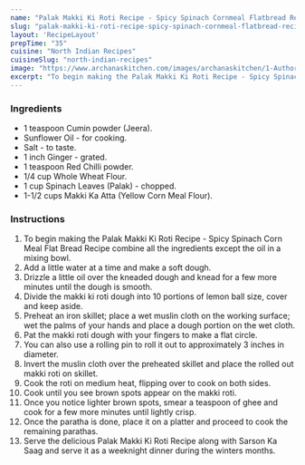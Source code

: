 ---
name: "Palak Makki Ki Roti Recipe - Spicy Spinach Cornmeal Flatbread Recipe)"
slug: "palak-makki-ki-roti-recipe-spicy-spinach-cornmeal-flatbread-recipe"
layout: 'RecipeLayout'
prepTime: "35"
cuisine: "North Indian Recipes"
cuisineSlug: "north-indian-recipes"
image: "https://www.archanaskitchen.com/images/archanaskitchen/1-Author/sibyl_sunitha/Palak_Makki_Ki_Roti_Recipe_Spicy_Spinach_Corn_Meal_Flat_Bread_Recipe_.jpg"
excerpt: "To begin making the Palak Makki Ki Roti Recipe - Spicy Spinach Corn Meal Flat Bread Recipe combine all the ingredients except the oil in a mixing bowl"
---

### Ingredients

- 1 teaspoon Cumin powder (Jeera).
- Sunflower Oil - for cooking.
- Salt - to taste.
- 1 inch Ginger - grated.
- 1 teaspoon Red Chilli powder.
- 1/4 cup Whole Wheat Flour.
- 1 cup Spinach Leaves (Palak) - chopped.
- 1-1/2 cups Makki Ka Atta (Yellow Corn Meal Flour).

### Instructions

1. To begin making the Palak Makki Ki Roti Recipe - Spicy Spinach Corn Meal Flat Bread Recipe combine all the ingredients except the oil in a mixing bowl.
1. Add a little water at a time and make a soft dough.
1. Drizzle a little oil over the kneaded dough and knead for a few more minutes until the dough is smooth.
1. Divide the makki ki roti dough into 10 portions of lemon ball size, cover and keep aside.
1. Preheat an iron skillet; place a wet muslin cloth on the working surface; wet the palms of your hands and place a dough portion on the wet cloth.
1. Pat the makki roti dough with your fingers to make a flat circle.
1. You can also use a rolling pin to roll it out to approximately 3 inches in diameter.
1. Invert the muslin cloth over the preheated skillet and place the rolled out makki roti on skillet.
1. Cook the roti on medium heat, flipping over to cook on both sides.
1. Cook until you see brown spots appear on the makki roti.
1. Once you notice lighter brown spots, smear a teaspoon of ghee and cook for a few more minutes until lightly crisp.
1. Once the paratha is done, place it on a platter and proceed to cook the remaining parathas.
1. Serve the delicious Palak Makki Ki Roti Recipe along with Sarson Ka Saag and serve it as a weeknight dinner during the winters months.
